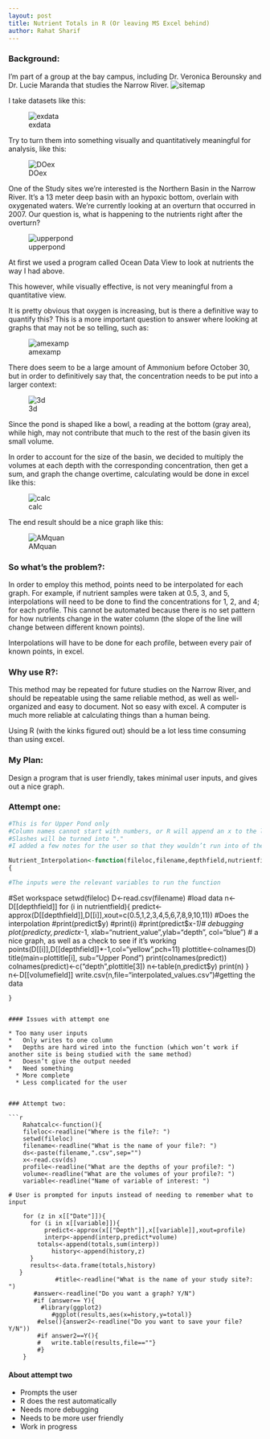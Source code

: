 ```yaml
---
layout: post
title: Nutrient Totals in R (Or leaving MS Excel behind)
author: Rahat Sharif
---
```


### Background:
I’m part of a group at the bay campus, including Dr. Veronica Berounsky and Dr. Lucie  Maranda that studies the Narrow River. 
![sitemap](https://dl.dropboxusercontent.com/sh/raw4hjjak4lseao/8fATBgnXDQ/Screen%20Shot%202014-03-23%20at%206.08.06%20PM.png)

I take datasets like this:

![exdata](https://dl.dropboxusercontent.com/s/50j57r6zfy9d3zg/exampledata.png)

Try to turn them into something visually and quantitatively meaningful for analysis, like this:

![DOex](https://dl.dropboxusercontent.com/s/j7ibt6mpnwwdwi3/DOtime.png)

One of the Study sites we’re interested is the Northern Basin in the Narrow River. It’s a 13 meter deep basin with an hypoxic bottom, overlain with oxygenated waters. We’re currently looking at an overturn that occurred in 2007. Our question is, what is happening to the nutrients right after the overturn?

![upperpond](https://dl.dropboxusercontent.com/s/a0gv1s29ys4d19y/sitemap.png)

At first we used a program called Ocean Data View to look at nutrients the way I had  above.

This however, while visually effective, is not very meaningful from a quantitative view. 

It is pretty obvious that oxygen is increasing, but is there a definitive way to quantify this? This is a more important question to answer where looking at graphs that may not be so telling, such as:

![amexamp](https://dl.dropboxusercontent.com/s/e2kpvnmwu4joj6w/AM.png)

There does seem to be a large amount of Ammonium before October 30, but in order to definitively say that, the concentration needs to be put into a larger context: 


![3d](https://dl.dropboxusercontent.com/s/hqeq5w7lwwwzkcx/383259_10200994441160210_822413854_n.jpg)

Since the pond is shaped like a bowl, a reading at the bottom (gray area), while high, may not contribute that much to the rest of the basin given its small volume.




In order to account for the size of the basin, we decided to multiply the volumes at each depth with the corresponding concentration, then get a sum, and graph the change overtime, calculating would be done in excel like this: 

![calc](https://dl.dropboxusercontent.com/s/3rlei49o2scqc8h/Calc.png)

The end result should be a nice graph like this:

![AMquan](https://dl.dropboxusercontent.com/s/z4ax4fq7aje9jub/amquan2.png)


### So what’s the problem?:

In order to employ this method, points need to be interpolated for each graph.
For example, if nutrient samples were taken at 0.5, 3, and 5, interpolations will need to be done to find the concentrations for 1, 2, and 4; for each profile. This cannot be automated because there is no set pattern for how nutrients change in the water column (the slope of the line will change between different known points).

Interpolations will have to be done for each profile, between every pair of known points, in excel.

### Why use R?:
This method may be repeated for future studies on the Narrow River, and should be repeatable using the same reliable method, as well as well-organized and easy to document.  Not so easy with excel. 
A computer is much more reliable at calculating things than a human being. 
 
Using R (with the kinks figured out) should be a lot less time consuming than using excel.



### My Plan:

Design a program that is user friendly, takes minimal user inputs, and gives out a nice graph. 


### Attempt one:
```r
#This is for Upper Pond only
#Column names cannot start with numbers, or R will append an x to the label
#Slashes will be turned into "."
#I added a few notes for the user so that they wouldn’t run into of the caveats that I had

Nutrient_Interpolation<-function(fileloc,filename,depthfield,nutrientfield,volumefield)
{

#The inputs were the relevant variables to run the function
  ```
  #Set workspace
		setwd(fileloc)
		D<-read.csv(filename) #load data
		n<- D[[depthfield]]
	for (i in nutrientfield){
			predict<-	approx(D[[depthfield]],D[[i]],xout=c(0.5,1,2,3,4,5,6,7,8,9,10,11)) #Does the interpolation
			#print(predict$y)
			#print(i)
			#print(predict$x*-1)# debugging
			plot(predict$y,predict$x*-1, xlab="nutrient_value",ylab="depth", col="blue") 
      # a nice graph, as well as a check to see if it’s working
			points(D[[i]],D[[depthfield]]*-1,col="yellow",pch=11)
			plottitle<-colnames(D)
			title(main=plottitle[i], sub="Upper Pond")
			print(colnames(predict))
			colnames(predict)<-c("depth",plottitle[3])
			n<-table(n,predict$y)
						print(n)
						}
						n<-D[[volumefield]]
		write.csv(n,file="interpolated_values.csv")#getting the data

	}
```

#### Issues with attempt one

* Too many user inputs
*	Only writes to one column
*	Depths are hard wired into the function (which won’t work if another site is being studied with the same method)
*	Doesn’t give the output needed
*	Need something 
  * More complete
  * Less complicated for the user


### Attempt two:

```r
    Rahatcalc<-function(){
    fileloc<-readline("Where is the file?: ")
    setwd(fileloc)
    filename<-readline("What is the name of your file?: ")
    ds<-paste(filename,".csv",sep="")
    x<-read.csv(ds)
    profile<-readline("What are the depths of your profile?: ")
    volume<-readline("What are the volumes of your profile?: ")
    variable<-readline("Name of variable of interest: ")

# User is prompted for inputs instead of needing to remember what to input

    for (z in x[["Date"]]){
      for (i in x[[variable]]){
          predict<-approx(x[["Depth"]],x[[variable]],xout=profile)
          interp<-append(interp,predict*volume)
        totals<-append(totals,sum(interp))
            history<-append(history,z)
      }
      results<-data.frame(totals,history)
   }
             #title<-readline("What is the name of your study site?: ")
       #answer<-readline("Do you want a graph? Y/N")
       #if (answer== Y){
         #library(ggplot2)
       		#ggplot(results,aes(x=history,y=total)}
		#else(){answer2<-readline("Do you want to save your file? Y/N"))
		#if answer2==Y(){
		#	write.table(results,file==""}
		#}
    }
```
#### About attempt two
* Prompts the user
* R does the rest automatically
* Needs more debugging
* Needs to be more user friendly
* Work in progress
